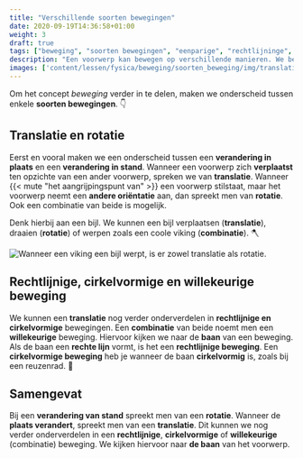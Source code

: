 ```yaml
---
title: "Verschillende soorten bewegingen"
date: 2020-09-19T14:36:58+01:00
weight: 3
draft: true
tags: ["beweging", "soorten bewegingen", "eenparige", "rechtlijninge", "cirkelvormige", "translatie", "rotatie", "dynamica", "kinematica"]
description: "Een voorwerp kan bewegen op verschillende manieren. We bekijken het verschil tussen rotatie en translatie, waarna we ook de verschillende vormen van translatie bekijken."
images: ['content/lessen/fysica/beweging/soorten_beweging/img/translatie_rotatie.png']
---
```

Om het concept *beweging* verder in te delen, maken we onderscheid tussen enkele **soorten bewegingen**. 👇

## Translatie en rotatie
Eerst en vooral maken we een onderscheid tussen een **verandering in plaats** en een **verandering in stand**. Wanneer een voorwerp zich **verplaatst** ten opzichte van een ander voorwerp, spreken we van **translatie**. Wanneer {{< mute "het aangrijpingspunt van" >}} een voorwerp stilstaat, maar het voorwerp neemt een **andere oriëntatie** aan, dan spreekt men van **rotatie**. Ook een combinatie van beide is mogelijk.

Denk hierbij aan een bijl. We kunnen een bijl verplaatsen (**translatie**), draaien (**rotatie**) of werpen zoals een coole viking (**combinatie**). 🪓

![Wanneer een viking een bijl werpt, is er zowel translatie als rotatie.](img/translatie_rotatie.png)

## Rechtlijnige, cirkelvormige en willekeurige beweging
We kunnen een **translatie** nog verder onderverdelen in **rechtlijnige en cirkelvormige** bewegingen. Een **combinatie** van beide noemt men een **willekeurige** beweging. Hiervoor kijken we naar de **baan** van een beweging. Als de baan een **rechte lijn** vormt, is het een **rechtlijnige beweging**. Een **cirkelvormige beweging** heb je wanneer de baan **cirkelvormig** is, zoals bij een reuzenrad. 🎡

## Samengevat
<Attention title="Soorten bewegingen">

Bij een **verandering van stand** spreekt men van een **rotatie**. Wanneer de **plaats verandert**, spreekt men van een **translatie**. Dit kunnen we nog verder onderverdelen in een **rechtlijnige**, **cirkelvormige** of **willekeurige** (combinatie) beweging. We kijken hiervoor naar **de baan** van het voorwerp.
</Attention>